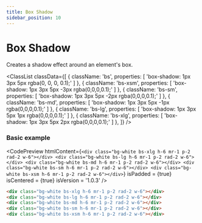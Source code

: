 ```yaml
---
title: Box Shadow
sidebar_position: 10
---
```



# Box Shadow

Creates a shadow effect around an element's box.

<ClassList
  classData={[
    {
      className: 'bs',
      properties: [
        'box-shadow: 1px 3px 5px rgba(0, 0, 0, 0.1);'
      ]
    },
    {
      className: 'bs-xsm',
      properties: [
        'box-shadow: 1px 3px 5px -3px rgba(0,0,0,0.1);'
      ]
    },
    {
      className: 'bs-sm',
      properties: [
        'box-shadow: 1px 3px 5px -2px rgba(0,0,0,0.1);'
      ]
    },
    {
      className: 'bs-md',
      properties: [
        'box-shadow: 1px 3px 5px -1px rgba(0,0,0,0.1);'
      ]
    },
    {
      className: 'bs-lg',
      properties: [
        'box-shadow: 1px 3px 5px 1px rgba(0,0,0,0.1);'
      ]
    },
    {
      className: 'bs-xlg',
      properties: [
        'box-shadow: 1px 3px 5px 2px rgba(0,0,0,0.1);'
      ]
    },
  ]}
/>

### Basic example

<CodePreview
  htmlContent={`
    <div class="bg-white bs-xlg h-6 mr-1 p-2 rad-2 w-6"></div>
    <div class="bg-white bs-lg h-6 mr-1 p-2 rad-2 w-6"></div>
    <div class="bg-white bs-md h-6 mr-1 p-2 rad-2 w-6"></div>
    <div class="bg-white bs-sm h-6 mr-1 p-2 rad-2 w-6"></div>
    <div class="bg-white bs-xsm h-6 mr-1 p-2 rad-2 w-6"></div>
  `}
  isPadded = {true}
  isCentered = {true}
  isVersion = '1.0.3'
/>

```html
<div class="bg-white bs-xlg h-6 mr-1 p-2 rad-2 w-6"></div>
<div class="bg-white bs-lg h-6 mr-1 p-2 rad-2 w-6"></div>
<div class="bg-white bs-md h-6 mr-1 p-2 rad-2 w-6"></div>
<div class="bg-white bs-sm h-6 mr-1 p-2 rad-2 w-6"></div>
<div class="bg-white bs-xsm h-6 mr-1 p-2 rad-2 w-6"></div>
```
